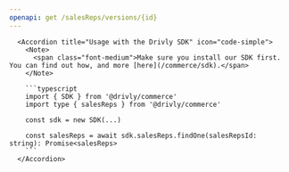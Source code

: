 ```yaml
---
openapi: get /salesReps/versions/{id}
---
```


      <Accordion title="Usage with the Drivly SDK" icon="code-simple">
        <Note>
          <span class="font-medium">Make sure you install our SDK first. You can find out how, and more [here](/commerce/sdk).</span>
        </Note>

        ```typescript
        import { SDK } from '@drivly/commerce'
        import type { salesReps } from '@drivly/commerce'

        const sdk = new SDK(...)

        const salesReps = await sdk.salesReps.findOne(salesRepsId: string): Promise<salesReps>
        ```
      </Accordion>

